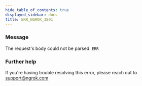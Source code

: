 ```yaml
---
hide_table_of_contents: true
displayed_sidebar: docs
title: ERR_NGROK_3801
---
```


### Message

The request's body could not be parsed: `ERR`

### Further help

If you're having trouble resolving this error, please reach out to [support@ngrok.com](mailto:support@ngrok.com?subject=Help%20with%20ERR_NGROK_3801)
